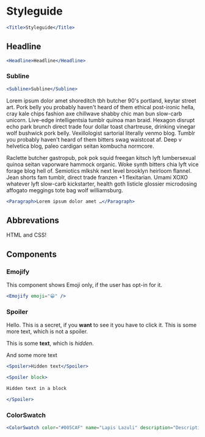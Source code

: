 <SEO title="Styleguide" pathname="/styleguide/" />

# Styleguide

```jsx
<Title>Styleguide</Title>
```

## Headline

```jsx
<Headline>Headline</Headline>
```

### Subline

```jsx
<Subline>Subline</Subline>
```

<Paragraph>Lorem ipsum dolor amet shoreditch tbh butcher 90's portland, keytar street art. Pork belly you probably haven't heard of them ethical post-ironic hella, cray kale chips fashion axe chillwave shabby chic man bun slow-carb unicorn. Live-edge intelligentsia tumblr quinoa man braid. Hexagon disrupt echo park brunch direct trade four dollar toast chartreuse, drinking vinegar wolf bushwick pork belly. Vexillologist sartorial literally venmo blog. Tumblr you probably haven't heard of them bitters swag waistcoat af. Deep v helvetica blog, paleo cardigan seitan kombucha normcore.</Paragraph>

<Paragraph>Raclette butcher gastropub, pok pok squid freegan kitsch lyft lumbersexual quinoa seitan vaporware hammock organic. Woke synth bitters chia lyft vice forage blog hell of. Semiotics mlkshk next level brooklyn heirloom flannel. Jean shorts fam tumblr, direct trade franzen +1 flexitarian. Umami XOXO whatever lyft slow-carb kickstarter, health goth listicle glossier microdosing affogato meggings tote bag wolf williamsburg.</Paragraph>

```jsx
<Paragraph>Lorem ipsum dolor amet …</Paragraph>
```

## Abbrevations

HTML and CSS!

## Components

### Emojify

This component shows Emoji only, if the user has opt-in for it.

<Emojify emoji="😁" />

```jsx
<Emojify emoji="😁" />
```

### Spoiler

Hello. <Spoiler>This is a secret, if you **want** to see it you have to click it.</Spoiler> This is some more text, which is not a spoiler.

<Spoiler block>

This is some **text**, which is _hidden_.

And some more text

</Spoiler>

```jsx
<Spoiler>Hidden text</Spoiler>

<Spoiler block>

Hidden text in a block

</Spoiler>
```

### ColorSwatch

<div style={{ display: 'flex', justifyContent: 'space-between' }}>

<ColorSwatch
  color="#005CAF"
  name="Lapis Lazuli"
  description="The soft, slightly purplish blue associated with the semi-precious stone."
/>

<ColorSwatch
  color="#0B346E"
  name="Royal Blue"
  description="A rich pruplish blue associated with the British royal family."
/>

<ColorSwatch
  color="#7B90D2"
  name="Salvia Blue"
  description="The purplish blue of salvia flowers."
/>

<ColorSwatch
  color="#6E75A4"
  name="Lavender Gray"
  description="Gray with a hint of pale purple."
/>

</div>

```jsx
<ColorSwatch color="#005CAF" name="Lapis Lazuli" description="Description" />
```
